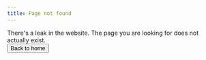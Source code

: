 ```yaml
---
title: Page not found
---
```



<Article style={{ textAlign: 'center', overflow: 'hidden' }}>
  <ScreenContainer mt={5} position="relative">
    <x.h1 m={0}>
      There's a leak in the website.
    </x.h1>
    <x.img
      alt="Leak illustration"
      src={notFoundImageURL}
      w={500}
      h="auto"
      mt={{ xs: '-20%', md: -100 }}
      mb={{ xs: '-10%', md: -30 }}
    />
    <x.p my={3} mx="auto" fontSize="1.5em">
      The page you are looking for does not actually exist.
    </x.p>
    <div>
      <Button as={Link} to="/">
        Back to home
      </Button>
    </div>
  </ScreenContainer>
</Article>
